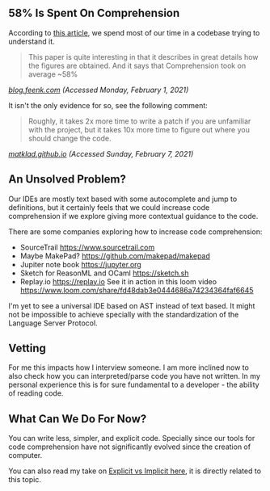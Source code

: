 
## 58% Is Spent On Comprehension

According to [this article](https://blog.feenk.com/developers-spend-most-of-their-time-figuri-7aj1ocjhe765vvlln8qqbuhto/), we spend most of our time in a codebase trying to understand it.

> This paper is quite interesting in that it describes in great details how the figures are obtained. And it says that Comprehension took on average ~58%

<cite><a noopener noreferrer target="_blank" href="https://blog.feenk.com/developers-spend-most-of-their-time-figuri-7aj1ocjhe765vvlln8qqbuhto/">blog.feenk.com</a> (Accessed Monday, February 1, 2021)</cite>   

<p style={{ marginTop: 20 }}>It isn't the only evidence for so, see the following comment:</p>

> Roughly, it takes 2x more time to write a patch if you are unfamiliar with the project, but it takes 10x more time to figure out where you should change the code.

<cite><a noopener noreferrer target="_blank" href="https://matklad.github.io//2021/02/06/ARCHITECTURE.md.html">matklad.github.io</a> (Accessed Sunday, February 7, 2021)</cite>   



## An Unsolved Problem?

Our IDEs are mostly text based with some autocomplete and jump to definitions, but it certainly feels that we could increase code comprehension if we explore giving more contextual guidance to the code. 


There are some companies exploring how to increase code comprehension:

- SourceTrail https://www.sourcetrail.com
- Maybe MakePad? https://github.com/makepad/makepad
- Jupiter note book https://jupyter.org
- Sketch for ReasonML and OCaml https://sketch.sh
- Replay.io https://replay.io See it in action in this loom video https://www.loom.com/share/fd48dab3e0444686a74234364faf6645


I'm yet to see a universal IDE based on AST instead of text based. It might not be impossible to achieve specially with the standardization of the Language Server Protocol.

## Vetting

For me this impacts how I interview someone. I am more inclined now to also check how you can interpreted/parse code you have not written. In my personal experience this is for sure fundamental to a developer - the ability of reading code. 

## What Can We Do For Now?

You can write less, simpler, and explicit code. Specially since our tools for code comprehension have not significantly evolved since the creation of computer.

You can also read my take on <a href="/posts/2021-02-06/explicit-vs-implicit">Explicit vs Implicit here</a>, it is directly related to this topic.

